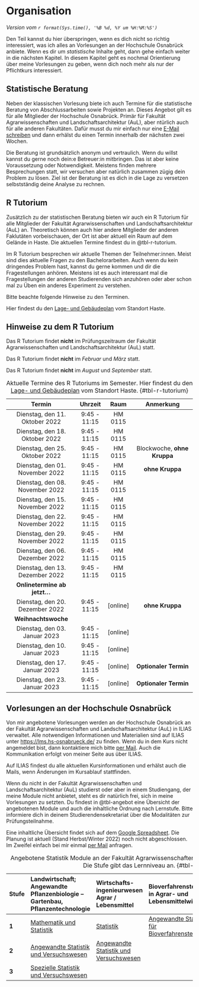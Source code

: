 # Organisation

*Version vom `r format(Sys.time(), '%B %d, %Y um %H:%M:%S')`*

Den Teil kannst du hier überspringen, wenn es dich nicht so richtig interessiert, was ich alles an Vorlesungen an der Hochschule Osnabrück anbiete. Wenn es dir um *statistische* Inhalte geht, dann gehe einfach weiter in die nächsten Kapitel. In diesem Kapitel geht es nochmal Orientierung über meine Vorlesungen zu geben, wenn dich noch mehr als nur der Pflichtkurs interessiert.

## Statistische Beratung

Neben der klassischen Vorlesung biete ich auch Termine für die statistische Beratung von Abschlussarbeiten sowie Projekten an. Dieses Angebot gilt es für alle Mitglieder der Hochschule Osnabrück. Primär für Fakultät Agrarwissenschaften und Landschaftsarchitektur (AuL), aber ntürlich auch für alle anderen Fakultäten. Dafür musst du mir einfach nur eine [E-Mail schreiben](#sec-contact-mail) und dann erhälst du einen Termin innerhalb der nächsten zwei Wochen.

Die Beratung ist grundsätzlich anonym und vertraulich. Wenn du willst kannst du gerne noch dein:e Betreuer:in mitbringen. Das ist aber keine Voraussetzung oder Notwendigkeit. Meistens finden mehrere Besprechungen statt, wir versuchen aber natürlich zusammen zügig dein Problem zu lösen. Ziel ist der Beratung ist es dich in die Lage zu versetzen selbstständig deine Analyse zu rechnen.

## R Tutorium {#sec-r-tutorium}

Zusätzlich zu der statistischen Beratung bieten wir auch ein R Tutorium für alle Mitglieder der Fakultät Agrarwissenschaften und Landschaftsarchitektur (AuL) an. Theoretisch können auch hier andere Mitglieder der anderen Faklutäten vorbeischauen, der Ort ist aber aktuell ein Raum auf dem Gelände in Haste. Die aktuellen Termine findest du in @tbl-r-tutorium.

Im R Tutorium besprechen wir aktuelle Themen der Teilnehmer:innen. Meist sind dies aktuelle Fragen zu den Bachelorarbeiten. Auch wenn du kein dringendes Problem hast, kannst du gerne kommen und dir die Fragestellungen anhören. Meistens ist es auch interessant mal die Fragestellungen der anderen Studierenden sich anzuhören oder aber schon mal zu Üben ein anderes Experiment zu verstehen.

Bitte beachte folgende Hinweise zu den Terminen.

::: column-margin
Hier findest du den [Lage- und Gebäudeplan](https://www.hs-osnabrueck.de/wir/wir-stellen-uns-vor/wir-in-osnabrueck-und-lingen-standort-und-gebaeudeplaene/standort-haste/) vom Standort Haste.
:::

::: callout-note
## Hinweise zu dem R Tutorium

Das R Tutorium findet **nicht** im Prüfungszeitraum der Fakultät Agrarwissenschaften und Landschaftsarchitektur (AuL) statt.

Das R Tutorium findet **nicht** im *Februar* und *März* statt.

Das R Tutorium findet **nicht** im *August* und *September* statt.
:::

::: column-page
|             Termin              |   Uhrzeit    |    Raum    |          Anmerkung          |
|:-------------------------------:|:------------:|:----------:|:---------------------------:|
| Dienstag, den 11. Oktober 2022  | 9:45 - 11:15 |  HM 0115   |                             |
| Dienstag, den 18. Oktober 2022  | 9:45 - 11:15 |  HM 0115   |                             |
| Dienstag, den 25. Oktober 2022  | 9:45 - 11:15 |  HM 0115   | Blockwoche, **ohne Kruppa** |
| Dienstag, den 01. November 2022 | 9:45 - 11:15 |  HM 0115   |       **ohne Kruppa**       |
| Dienstag, den 08. November 2022 | 9:45 - 11:15 |  HM 0115   |                             |
| Dienstag, den 15. November 2022 | 9:45 - 11:15 |  HM 0115   |                             |
| Dienstag, den 22. November 2022 | 9:45 - 11:15 |  HM 0115   |                             |
| Dienstag, den 29. November 2022 | 9:45 - 11:15 |  HM 0115   |                             |
| Dienstag, den 06. Dezember 2022 | 9:45 - 11:15 |  HM 0115   |                             |
| Dienstag, den 13. Dezember 2022 | 9:45 - 11:15 |  HM 0115   |                             |
|  **Onlinetermine ab jetzt...**  |              |            |                             |
| Dienstag, den 20. Dezember 2022 | 9:45 - 11:15 | \[online\] |       **ohne Kruppa**       |
|       **Weihnachtswoche**       |              |            |                             |
|  Dienstag, den 03. Januar 2023  | 9:45 - 11:15 | \[online\] |                             |
|  Dienstag, den 10. Januar 2023  | 9:45 - 11:15 | \[online\] |                             |
|  Dienstag, den 17. Januar 2023  | 9:45 - 11:15 | \[online\] |    **Optionaler Termin**    |
|  Dienstag, den 23. Januar 2023  | 9:45 - 11:15 | \[online\] |    **Optionaler Termin**    |

: Aktuelle Termine des R Tutoriums im Semester. Hier findest du den [Lage- und Gebäudeplan](https://www.hs-osnabrueck.de/wir/wir-stellen-uns-vor/wir-in-osnabrueck-und-lingen-standort-und-gebaeudeplaene/standort-haste/) vom Standort Haste. {#tbl-r-tutorium}
:::

## Vorlesungen an der Hochschule Osnabrück {#sec-vorlesungen-hs}

Von mir angebotene Vorlesungen werden an der Hochschule Osnabrück an der Fakultät Agrarwissenschaften und Landschaftsarchitektur (AuL) in ILIAS verwaltet. Alle notwendigen Informationen und Materialien sind auf ILIAS unter <https://lms.hs-osnabrueck.de/> zu finden. Wenn du in dem Kurs nicht angemeldet bist, dann kontaktiere mich bitte [per Mail](#sec-contact-mail). Auch die Kommunikation erfolgt von meiner Seite aus über ILIAS.

[Auf ILIAS findest du alle aktuellen Kursinformationen und erhälst auch die Mails, wenn Änderungen im Kursablauf stattfinden.]{.aside}

Wenn du nicht in der Fakultät Agrarwissenschaften und Landschaftsarchitektur (AuL) studierst oder aber in einem Studiengang, der meine Module nicht anbietet, steht es dir natürlich frei, sich in meine Vorlesungen zu setzten. Du findest in @tbl-angebot eine Übersicht der angebotenen Module und auch die inhaltliche Ordnung nach Lernstufe. Bitte informiere dich in deinem Studierendensekretariat über die Modalitäten zur Prüfungsteilnahme.

Eine inhaltliche Übersicht findet sich auf dem [Google Spreadsheet](https://docs.google.com/spreadsheets/d/1WCTnJnofz5OrGZth6LKyPGQvQUUw31t7OfnAE6yz-ww/edit?usp=sharing). Die Planung ist aktuell (Stand Herbst/Winter 2022) noch nicht abgeschlossen. Im Zweifel einfach bei mir einmal [per Mail](#sec-contact-mail) anfragen.

::: column-page
| Stufe | **Landwirtschaft; Angewandte Pflanzenbiologie -- Gartenbau, Pflanzentechnologie**      | **Wirtschafts- ingenieurwesen Agrar / Lebensmittel**                                   | **Bioverfahrenstechnik in Agrar- und Lebensmittelwirtschaft**                                 | **Angewandte Nutztier- und Pflanzenwissenschaften**          |
|:------|:---------------------------------------------------------------------------------------|:---------------------------------------------------------------------------------------|:----------------------------------------------------------------------------------------------|--------------------------------------------------------------|
| **1** | [Mathematik und Statistik](https://www.hs-osnabrueck.de/module/44b0266/)               | [Statistik](https://www.hs-osnabrueck.de/module/44b0568/)                              | [Angewandte Statistik für Bioverfahrenstechnik](https://www.hs-osnabrueck.de/module/44b0567/) |                                                              |
| **2** | [Angewandte Statistik und Versuchswesen](https://www.hs-osnabrueck.de/module/44b0400/) | [Angewandte Statistik und Versuchswesen](https://www.hs-osnabrueck.de/module/44b0400/) |                                                                                               |                                                              |
| **3** | [Spezielle Statistik und Versuchswesen](https://www.hs-osnabrueck.de/module/44b0390/)  |                                                                                        |                                                                                               | [Biostatistik](https://www.hs-osnabrueck.de/module/44m0161/) |

: Angebotene Statistik Module an der Fakultät Agrarwissenschaften und Landschaftsarchitektur (AuL). Die Stufe gibt das Lernniveau an. {#tbl-angebot}
:::
